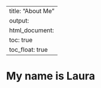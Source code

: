   
---
title: "About Me"
output: 
  html_document:
    toc: true
    toc_float: true
---

# My name is Laura